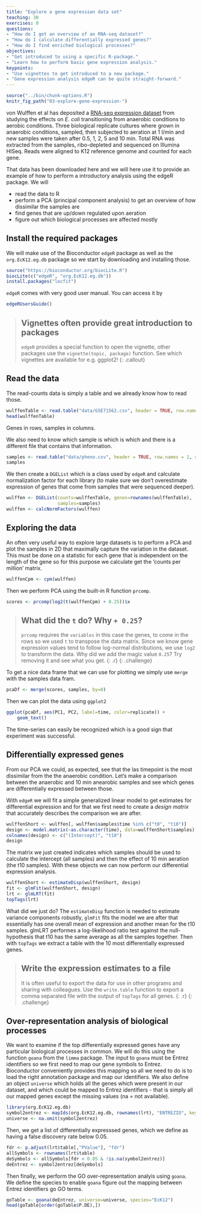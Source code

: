 ```yaml
---
title: "Explore a gene expression data set"
teaching: 30
exercises: 0
questions:
- "How do I get an overview of an RNA-seq dataset?"
- "How do I calculate differentially expressed genes?"
- "How do I find enriched biological processes?"
objectives:
- "Get introduced to using a specific R-package."
- "Learn how to perform basic gene expression analysis."
keypoints:
- "Use vignettes to get introduced to a new package."
- "Gene expression analysis edgeR can be quite straight-forward."
---
```


```r
source("../bin/chunk-options.R")
knitr_fig_path("03-explore-gene-expression-")
```


von Wulffen et al has deposited a [RNA-seq expression dataset](http://www.ncbi.nlm.nih.gov/geo/query/acc.cgi?acc=GSE71562) from studying the effects on *E. coli* transitioning from anaerobic conditions to aerobic conditions. Three biological replicate cultures where grown in anaerobic conditions, sampled, then subjected to aeration at 1 l/min and new samples were taken after 0.5, 1, 2, 5 and 10   min. Total RNA was extracted from the samples, ribo-depleted and sequenced on Illumina HISeq. Reads were aligned to K12 reference genome and counted for each gene. 

That data has been downloaded here and we will here use it to provide an example of how to perform a introductory analysis using the edgeR package. We will

- read the data to R
- perform a PCA (principal component analysis) to get an
  overview of how dissimilar the samples are
- find genes that are up/down regulated upon aeration
- figure out which biological processes are affected mostly

## Install the required packages

We will make use of the Bioconductor `edgeR` package as well as the `org.EcK12.eg.db` package so we start by downloading and installing those.

```r
source("https://bioconductor.org/biocLite.R")
biocLite(c("edgeR", "org.EcK12.eg.db"))
install.packages("locfit")
```

`edgeR` comes with very good user manual. You can access it by

```r
edgeRUsersGuide()
```

> ## Vignettes often provide great introduction to packages
> `edgeR` provides a special function to open the vignette, other packages use the `vignette(topic, package)` function. See which vignettes are available for e.g. ggplot2!
{: .callout}


## Read the data

The read-counts data is simply a table and we already know how to read those.

```r
wulffenTable <- read.table("data/GSE71562.csv", header = TRUE, row.names = 1, sep = ",")
head(wulffenTable)
```

Genes in rows, samples in columns. 

We also need to know which sample is which is which and there is a different file that contains that information.

```r
samples <- read.table("data/pheno.csv", header = TRUE, row.names = 1, sep = ",")
samples
```

We then create a `DGEList` which is a class used by `edgeR` and calculate normalization factor for each library (to make sure we don't overestimate expression of genes that come from samples that were sequenced deeper).

```r
wulffen <- DGEList(counts=wulffenTable, genes=rownames(wulffenTable),
                   samples=samples)
wulffen <- calcNormFactors(wulffen)
```

## Exploring the data

An often very useful way to explore large datasets is to perform a PCA and plot the samples in 2D that maximally capture the variation in the dataset. This must be done on a statistic for each gene that is independent on the length of the gene so for this purpose we calculate get the 'counts per million' matrix.

```r
wulffenCpm <- cpm(wulffen)
```

Then we perform PCA using the built-in R function `prcomp`.

```r
scores <- prcomp(log2(t(wulffenCpm) + 0.25))$x
```

> ## What did the `t` do? Why `+ 0.25`?
>
> `prcomp` requires the `variables` in this case the genes, to come in
> the rows so we used `t` to transpose the data matrix. Since we know
> gene expression values tend to follow log-normal distributions, we
> use `log2` to transform the data. Why did we add the magic value
> `0.25`? Try removing it and see what you get.
> {: .r}
{: .challenge}

To get a nice data frame that we can use for plotting we simply use `merge` with the samples data fram.

```r
pcaDf <- merge(scores, samples, by=0)
```

Then we can plot the data using `ggplot2`

```r
ggplot(pcaDf, aes(PC1, PC2, label=time, color=replicate)) +
    geom_text()
```    

The time-series can easily be recognized which is a good sign that experiment was successful.

## Differentially expressed genes

From our PCA we could, as expected, see that the las timepoint is the most dissimilar from the the anaerobic condition. Let's make a comparison between the anaerobic and 10 min anearobic samples and see which genes are differentially expressed between those.

With `edgeR` we will fit a simple generalized linear model to get estimates for differential expression and for that we first need to create a *design matrix* that accurately describes the comparison we are after.

```r
wulffenShort <- wulffen[, wulffen$samples$time %in% c("t0", "t10")]
design <- model.matrix(~as.character(time), data=wulffenShort$samples)
colnames(design) <- c("(Intercept)", "t10")
design
```

The matrix we just created indicates which samples should be used to calculate the intercept (all samples) and then the effect of 10 min aeration (the t10 samples). With these objects we can now perform our differential expression analysis. 

```r
wulffenShort <- estimateDisp(wulffenShort, design)
fit <- glmFit(wulffenShort, design)
lrt <- glmLRT(fit)
topTags(lrt)
```

What did we just do? The `estimateDisp` function is needed to estimate variance components robustly, `glmFit` fits the model we are after that essentially has one overall mean of expression and another mean for the t10 samples. glmLRT performes a log-likelihood ratio test against the null-hypothesis that t10 has the same average as all the samples together. Then with `topTags` we extract a table with the 10 most differentially expressed genes.

> ## Write the expression estimates to a file
>
> It is often useful to export the data for use in other programs and sharing with colleagues. Use the `write.table` function to export a comma separated file with the output of `topTags` for all genes.
> {: .r}
{: .challenge}


## Over-representation analysis of biological processes

We want to examine if the top differentially expressed genes have any particular biological processes in common. We will do this using the function `goana` from the `limma` package. The input to `goana` must be Entrez identifiers so we first need to map our gene symbols to Entrez. Bioconductor conveniently provides this mapping so all we need to do is to load the right annotation package and map our identifiers. We also define an object `universe` which holds all the genes which were present in our dataset, and which could be mapped to Entrez identifiers - that is simply all our mapped genes except the missing values (na = not available).

```r
library(org.EcK12.eg.db)
symbol2entrez <- mapIds(org.EcK12.eg.db, rownames(lrt), "ENTREZID", keytype="SYMBOL")
universe <- na.omit(symbol2entrez)
```

Then, we get a list of differentially expresssed genes, which we define as having a false discovery rate below 0.05. 

```r
fdr <- p.adjust(lrt$table[,"PValue"], "fdr")
allSymbols <- rownames(lrt$table)
deSymbols <- allSymbols[fdr < 0.05 & !is.na(symbol2entrez)]
deEntrez <- symbol2entrez[deSymbols]
```

Then finally, we perform the GO over-representation analyis using `goana`. We define the species to enable `goana` figure out the mapping between Entrez identifiers go GO terms.

```r
goTable <- goana(deEntrez, universe=universe, species="EcK12")
head(goTable[order(goTable$P.DE),])
```
